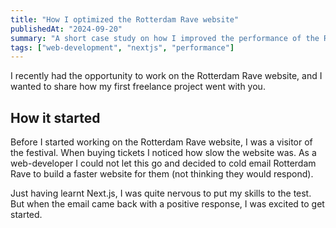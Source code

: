 ```yaml
---
title: "How I optimized the Rotterdam Rave website"
publishedAt: "2024-09-20"
summary: "A short case study on how I improved the performance of the Rotterdam Rave website."
tags: ["web-development", "nextjs", "performance"]
---
```


I recently had the opportunity to work on the Rotterdam Rave website, and I wanted to share how my first freelance project went with you.

## How it started

Before I started working on the Rotterdam Rave website, I was a visitor of the festival. When buying tickets I noticed how slow the website was. As a web-developer
I could not let this go and decided to cold email Rotterdam Rave to build a faster website for them (not thinking they would respond).

Just having learnt Next.js, I was quite nervous to put my skills to the test. But when the email came back with a positive response, I was excited to get started.
